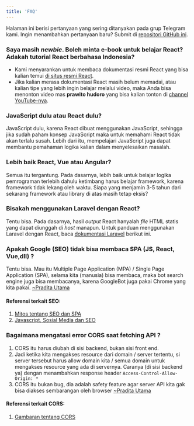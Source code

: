```yaml
---
title: 'FAQ'
---
```


Halaman ini berisi pertanyaan yang sering ditanyakan pada grup Telegram kami. Ingin menambahkan pertanyaan baru? Submit di [repositori GitHub ini](https://github.com/reactjs-id/reactjs.id).

### Saya masih _newbie_. Boleh minta e-book untuk belajar React? Adakah tutorial React berbahasa Indonesia?

- Kami menyarankan untuk membaca dokumentasi resmi React yang bisa kalian temui [di situs resmi React](https://react.dev/).
- Jika kalian merasa dokumentasi React masih belum memadai, atau kalian tipe yang lebih ingin belajar melalui video, maka Anda bisa menonton video mas **prawito hudoro** yang bisa kalian tonton di [channel YouTube-nya](https://www.youtube.com/watch?v=5kHyviqjhCk&list=PLU4DS8KR-LJ03qEsHn9zV4qdhcWtusBqb).

### JavaScript dulu atau React dulu?

JavaScript dulu, karena React dibuat menggunakan JavaScript, sehingga jika sudah paham konsep JavaScript maka untuk memahami React tidak akan terlalu susah. Lebih dari itu, mempelajari JavaScript juga dapat membantu pemahaman logika kalian dalam menyelesaikan masalah.

### Lebih baik React, Vue atau Angular?

Semua itu tergantung. Pada dasarnya, lebih baik untuk belajar logika pemrograman terlebih dahulu ketimbang harus belajar framework, karena framework tidak lekang oleh waktu. Siapa yang menjamin 3-5 tahun dari sekarang framework atau library di atas masih tetap eksis?

### Bisakah menggunakan Laravel dengan React?

Tentu bisa. Pada dasarnya, hasil _output_ React hanyalah _file_ HTML statis yang dapat diunggah di _host_ manapun. Untuk panduan menggunakan Laravel dengan React, baca [dokumentasi Laravel](https://laravel.com/docs/6.x/frontend#using-react) berikut ini.

### Apakah Google (SEO) tidak bisa membaca SPA (JS, React, Vue,dll) ?

Tentu bisa. Mau itu Multiple Page Application (MPA) / Single Page Application (SPA), selama kita (manusia) bisa membaca,
maka bot search engine juga bisa membacanya, karena GoogleBot juga pakai Chrome yang kita pakai. [~Pradita Utama](https://t.me/react_id/79365)

#### Referensi terkait SEO:

1. [Mitos tentang SEO dan SPA](https://t.me/react_id/77390)
2. [Javascript, Sosial Media dan SEO](https://medium.com/@pradita.utama/javascript-sosial-media-dan-seo-d9c4940e60fd)

### Bagaimana mengatasi error CORS saat fetching API ?

1. CORS itu harus diubah di sisi backend, bukan sisi front end.
2. Jadi ketika kita mengakses resource dari domain / server tertentu, si server tersebut harus allow domain kita / semua domain untuk mengakses resource yang ada di servernya. Caranya (di sisi backend ya) dengan menambahkan response header `Access-Control-Allow-Origin: * `
3. CORS itu bukan bug, dia adalah safety feature agar server API kita gak bisa diakses sembarangan oleh browser
   [~Pradita Utama](https://t.me/react_id/55955)

#### Referensi terkait CORS:

1. [Gambaran tentang CORS](https://twitter.com/b0rk/status/1162392625057583104?s=19)
